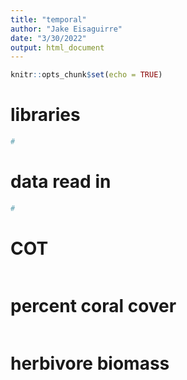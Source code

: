 ```yaml
---
title: "temporal"
author: "Jake Eisaguirre"
date: "3/30/2022"
output: html_document
---
```


```r
knitr::opts_chunk$set(echo = TRUE)
```

# libraries
```r

#

```

# data read in
```r

#

```

# COT
```r

```

# percent coral cover
```r

```

# herbivore biomass
```r

```

